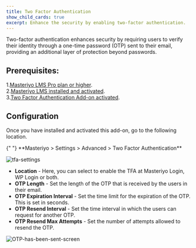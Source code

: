 ```yaml
---
title: Two Factor Authentication
show_child_cards: true
excerpt: Enhance the security by enabling two-factor authentication.
---
```


Two-factor authentication enhances security by requiring users to verify their identity through a one-time password (OTP) sent to their email, providing an additional layer of protection beyond passwords.

## Prerequisites:

1.[Masteriyo LMS Pro plan or higher](https://masteriyo.com/pricing/).  
2.[Masteriyo LMS installed and activated](https://docs.masteriyo.com/getting-started/installation#installing-masteriyo-lms-pro-version).  
3.[Two Factor Authentication Add-on activated](https://docs.masteriyo.com/getting-started/activate-masteriyo-addons).  

## Configuration

Once you have installed and activated this add-on, go to the following location.

<Callout>
  {" "} 
**Masteriyo > Settings > Advanced > Two Factor Authentication**
</Callout>

![tfa-settings](https://github.com/Masteriyo/masteriyo-docs/assets/75772539/cdd1c25a-fd53-4f4a-b953-7086b77e455d)

- **Location** - Here, you can select to enable the TFA at Masteriyo Login, WP Login or both.
- **OTP Length** - Set the length of the OTP that is received by the users in their email.
- **OTP Expiration Interval** - Set the time limit for the expiration of the OTP. This is set in seconds. 
- **OTP Resend Interval** - Set the time interval in which the users can request for another OTP.
- **OTP Resend Max Attempts** - Set the number of attempts allowed to resend the OTP.

![OTP-has-been-sent-screen](https://github.com/Masteriyo/masteriyo-docs/assets/75772539/4d973fea-1158-4a13-88f7-f47683da421a)
